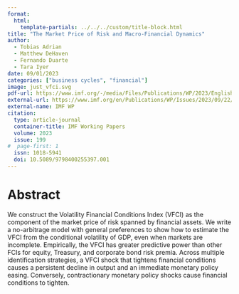```yaml
---
format: 
  html:
    template-partials: ../../../custom/title-block.html
title: "The Market Price of Risk and Macro-Financial Dynamics"
author: 
  - Tobias Adrian
  - Matthew DeHaven
  - Fernando Duarte
  - Tara Iyer
date: 09/01/2023
categories: ["business cycles", "financial"]
image: just_vfci.svg 
pdf-url: https://www.imf.org/-/media/Files/Publications/WP/2023/English/wpiea2023199-print-pdf.ashx
external-url: https://www.imf.org/en/Publications/WP/Issues/2023/09/22/The-Market-Price-of-Risk-and-Macro-Financial-Dynamics-539381
external-name: IMF WP
citation:
  type: article-journal
  container-title: IMF Working Papers
  volume: 2023
  issue: 199
#  page-first: 1
  issn: 1018-5941
  doi: 10.5089/9798400255397.001
---
```


# Abstract

We construct the Volatility Financial Conditions Index (VFCI) as the component of the market price of risk spanned by financial assets. We write a no-arbitrage model with general preferences to show how to estimate the VFCI from the conditional volatility of GDP, even when markets are incomplete. Empirically, the VFCI has greater predictive power than other FCIs for equity, Treasury, and corporate bond risk premia. Across multiple identification strategies, a VFCI shock that tightens financial conditions causes a persistent decline in output and an immediate monetary policy easing. Conversely, contractionary monetary policy shocks cause financial conditions to tighten.